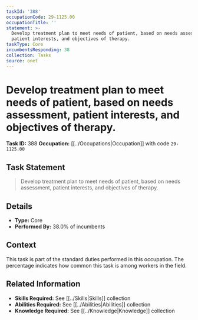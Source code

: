```yaml
---
taskId: '388'
occupationCode: 29-1125.00
occupationTitle: ''
statement: >-
  Develop treatment plan to meet needs of patient, based on needs assessment,
  patient interests, and objectives of therapy.
taskType: Core
incumbentsResponding: 38
collection: Tasks
source: onet
---
```

# Develop treatment plan to meet needs of patient, based on needs assessment, patient interests, and objectives of therapy.

**Task ID:** 388
**Occupation:** [[../Occupations|Occupation]] with code `29-1125.00`

## Task Statement

> Develop treatment plan to meet needs of patient, based on needs assessment, patient interests, and objectives of therapy.

## Details

- **Type:** Core
- **Performed By:** 38.0% of incumbents

## Context

This task is part of the standard duties performed in this occupation. The percentage indicates how common this task is among workers in the field.

## Related Information

- **Skills Required:** See [[../Skills|Skills]] collection
- **Abilities Required:** See [[../Abilities|Abilities]] collection
- **Knowledge Required:** See [[../Knowledge|Knowledge]] collection
